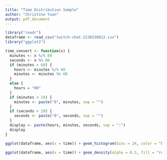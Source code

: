 ---
title: "Time Distribution Sample"
author: "Christine Yuan"
output: pdf_document
---

```{r}
library("readr")
dataframe <- read_csv("twitch-chat-2236538812.csv")
library("ggplot2")
```


```{r}
time_convert <- function(x) {
  minutes <- x %/% 60
  seconds <- x %% 60
  if (minutes > 60) { 
    hours <- minutes %/% 60
    minutes <- minutes %% 60
  }
  else {
    hours = "00"
  }
  if (minutes < 10) {
    minutes <- paste("0", minutes, sep = "")
  }
  if (seconds < 10) {
    seconds <- paste("0", seconds, sep = "")
  }
  display <- paste(hours, minutes, seconds, sep = ":")
  display
}
```

\newpage

```{r}
ggplot(dataframe, aes(x = time)) + geom_histogram(bins = 24, color = "black", fill = "lightblue") + xlab("Hour") + ylab("Frequency") + scale_x_continuous(label = seq(0, 11), breaks = seq(0, 41258, 3600)) + labs(title = "Distribution of Messages over Time") + theme_minimal()

```

\newpage 

```{r}
ggplot(dataframe, aes(x = time)) + geom_density(alpha = 0.3, fill = "red") + xlab("Hour") + ylab("Density") + scale_x_continuous(label = seq(0, 11), breaks = seq(0, 41258, 3600)) + labs(title = "Density of Messages over Time") + theme_minimal()
```
